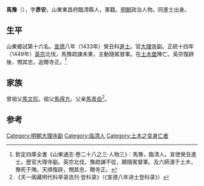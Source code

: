 {{明清人物信息框
| 姓名 = 馬豫
| 原名 =
| 圖片名稱 = 
| 圖片大小 = 220px
| 圖片說明 = 
| 最高職務 = 大理寺副
| 國家 = 大明
| 爵位 =
| 籍貫 = [[山東|山東]][[東昌府|東昌府]][[臨清縣|臨清縣]]
| 族裔 = 
| 字號 = 字彥安
| 室名 = 
| 諡號 = 
| 出生日期 = 建文三年（1401年）
| 出生地點 = 
| 逝世日期 = 正統十四年（1449年）
| 逝世地點 = 
| 墓葬 =
| 配偶 =
| 親屬 = 
| 出身 = 
*宣德八年癸丑科同進士出身
| 經歷 = 
| 著作 =
}}

'''馬豫'''（{{bd|1401年||1449年||Ma馬}}），字'''彥安'''，山東東昌府臨清縣人，軍籍。[[明朝|明朝]]政治人物。同進士出身。

==生平==
山東鄉試第十六名。[[宣德|宣德]]八年（1433年）癸丑科[[進士|進士]]。官[[大理寺|大理寺]]副。正統十四年（1449年）[[明英宗|英宗]]北伐，馬豫疏諌未果，主動隨駕督軍。在[[土木堡|土木堡]]陣亡。英宗復辟後，憫其忠，追贈寺正。<ref>欽定四庫全書《山東通志·卷二十八之三·人物三》：馬豫，臨清人。宣徳癸丑進士。歴官大理寺副。英宗北伐，豫疏諌不從，願隨駕督軍。及六師潰于土木，豫死于陣。天順復辟，憫其忠，贈寺正。</ref>

==家族==
曾祖父[[馬文珍|馬文珍]]。祖父[[馬得方|馬得方]]。父亲[[馬青嵒|馬青嵒]]<ref>《天一阁藏明代科举录选刊·登科录》（《宣德八年进士登科录》）</ref>。

==参考==
{{reflist}}
{{明朝人物小作品}}
{{宣德八年癸丑科殿試金榜}}
{{DEFAULTSORT:Ma馬}}

[[Category:明朝大理寺副|Category:明朝大理寺副]]
[[Category:临清人|Category:临清人]]
[[Category:土木之变身亡者|Category:土木之变身亡者]]